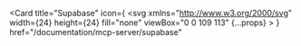 <Card
  title="Supabase"
  icon={
    <svg
      xmlns="http://www.w3.org/2000/svg"
      width={24}
      height={24}
      fill="none"
      viewBox="0 0 109 113"
      {...props}
    >
      <path
        fill="url(#a)"
        d="M63.708 110.284c-2.86 3.601-8.658 1.628-8.727-2.97l-1.007-67.251h45.22c8.19 0 12.758 9.46 7.665 15.874l-43.151 54.347Z"
      />
      <path
        fill="url(#b)"
        fillOpacity={0.2}
        d="M63.708 110.284c-2.86 3.601-8.658 1.628-8.727-2.97l-1.007-67.251h45.22c8.19 0 12.758 9.46 7.665 15.874l-43.151 54.347Z"
      />
      <path
        fill="#3ECF8E"
        d="M45.317 2.071c2.86-3.601 8.657-1.628 8.726 2.97l.442 67.251H9.83c-8.19 0-12.759-9.46-7.665-15.875L45.317 2.072Z"
      />
      <defs>
        <linearGradient
          id="a"
          x1={53.974}
          x2={94.163}
          y1={54.974}
          y2={71.829}
          gradientUnits="userSpaceOnUse"
        >
          <stop stopColor="#249361" />
          <stop offset={1} stopColor="#3ECF8E" />
        </linearGradient>
        <linearGradient
          id="b"
          x1={36.156}
          x2={54.484}
          y1={30.578}
          y2={65.081}
          gradientUnits="userSpaceOnUse"
        >
          <stop />
          <stop offset={1} stopOpacity={0} />
        </linearGradient>
      </defs>
    </svg>
  }
  href="/documentation/mcp-server/supabase"
></Card> 